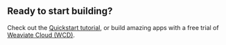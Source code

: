 ## Ready to start building?

Check out the [Quickstart tutorial](/developers/weaviate/quickstart), or build amazing apps with a free trial of [Weaviate Cloud (WCD)](https://console.weaviate.cloud/).


<CommunityPanel />


<GiscusBlogPostComment />
